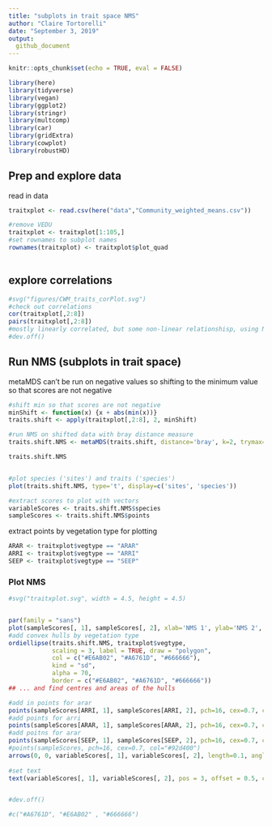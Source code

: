 ```yaml
---
title: "subplots in trait space NMS"
author: "Claire Tortorelli"
date: "September 3, 2019"
output:
  github_document
---
```


```r

knitr::opts_chunk$set(echo = TRUE, eval = FALSE)

library(here)
library(tidyverse)
library(vegan)
library(ggplot2)
library(stringr)
library(multcomp)
library(car)
library(gridExtra)
library(cowplot)
library(robustHD)
```


## Prep and explore data

read in data
```r
traitxplot <- read.csv(here("data","Community_weighted_means.csv"))

#remove VEDU
traitxplot <- traitxplot[1:105,]
#set rownames to subplot names
rownames(traitxplot) <- traitxplot$plot_quad
 
```


## explore correlations
```r
#svg("figures/CWM_traits_corPlot.svg")
#check out correlations
cor(traitxplot[,2:8]) 
pairs(traitxplot[,2:8]) 
#mostly linearly correlated, but some non-linear relationshisp, using NMS
#dev.off()
```

## Run NMS (subplots in trait space)

metaMDS can't be run on negative values so shifting to the minimum value so that scores are not negative
```r
#shift min so that scores are not negative
minShift <- function(x) {x + abs(min(x))}
traits.shift <- apply(traitxplot[,2:8], 2, minShift)

#run NMS on shifted data with bray distance measure
traits.shift.NMS <- metaMDS(traits.shift, distance='bray', k=2, trymax=50, autotransform=FALSE, wasscores=TRUE, noshare=FALSE) 

traits.shift.NMS


#plot species ('sites') and traits ('species')
plot(traits.shift.NMS, type='t', display=c('sites', 'species'))

```

```r
#extract scores to plot with vectors
variableScores <- traits.shift.NMS$species
sampleScores <- traits.shift.NMS$points
```

extract points by vegetation type for plotting
```r
ARAR <- traitxplot$vegtype == "ARAR" 
ARRI <- traitxplot$vegtype == "ARRI" 
SEEP <- traitxplot$vegtype == "SEEP" 
```


### Plot NMS
```r
#svg("traitxplot.svg", width = 4.5, height = 4.5)


par(family = "sans")
plot(sampleScores[, 1], sampleScores[, 2], xlab='NMS 1', ylab='NMS 2', type='n', asp=1, las=1)
#add convex hulls by vegetation type
ordiellipse(traits.shift.NMS, traitxplot$vegtype, 
            scaling = 3, label = TRUE, draw = "polygon",
            col = c("#E6AB02", "#A6761D", "#666666"),
            kind = "sd",
            alpha = 70,
            border = c("#E6AB02", "#A6761D", "#666666"))
## ... and find centres and areas of the hulls

#add in points for arar
points(sampleScores[ARRI, 1], sampleScores[ARRI, 2], pch=16, cex=0.7, col="#A6761D")
#add points for arri
points(sampleScores[ARAR, 1], sampleScores[ARAR, 2], pch=16, cex=0.7, col="#E6AB02")
#add poitns for arar
points(sampleScores[SEEP, 1], sampleScores[SEEP, 2], pch=16, cex=0.7, col="#666666")
#points(sampleScores, pch=16, cex=0.7, col="#92d400")
arrows(0, 0, variableScores[, 1], variableScores[, 2], length=0.1, angle=20, col ="#505050")
 
#set text
text(variableScores[, 1], variableScores[, 2], pos = 3, offset = 0.5, col = "black", font = 2, rownames(variableScores), cex=0.7)


#dev.off()

#c("#A6761D", "#E6AB02" , "#666666")
```

